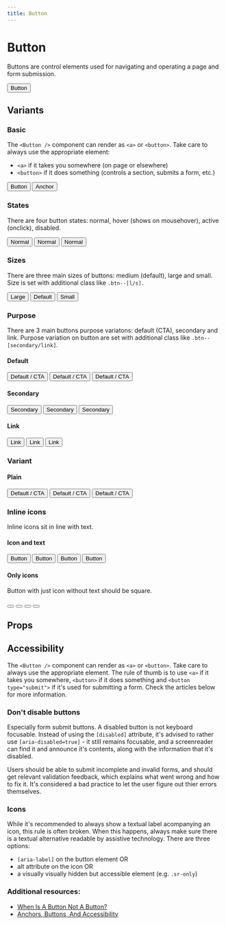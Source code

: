 ```yaml
---
title: Button
---
```



# Button

Buttons are control elements used for navigating and operating a page and form submission.

<Button>Button</Button>

## Variants

### Basic

The `<Button />` component can render as `<a>` or `<button>`. Take care to always use the appropriate element:

- `<a>` if it takes you somewhere (on page or elsewhere)
- `<button>` if it does something (controls a section, submits a form, etc.)

<Preview>
  <Button>Button</Button>
  <Button href="#">Anchor</Button>
</Preview>

### States

There are four button states: normal, hover (shows on mousehover), active (onclick), disabled.

<Preview>
  <Button>Normal</Button>
  <Button isActive>Normal</Button>
  <Button isDisabled>Normal</Button>
</Preview>

### Sizes

There are three main sizes of buttons: medium (default), large and small. Size is set with additional class like `.btn--[l/s]`.

<Preview>
  <Button size="l">Large</Button>
  <Button>Default</Button>
  <Button size="s">Small</Button>
</Preview>

### Purpose

There are 3 main buttons purpose variatons: default (CTA), secondary and link. Purpose variation on button are set with additional class like `.btn--[secondary/link]`.

#### Default

<Preview>
  <Button>Default / CTA</Button>
  <Button isActive>Default / CTA</Button>
  <Button isDisabled>Default / CTA</Button>
</Preview>

#### Secondary

<Preview>
  <Button purpose="secondary">Secondary</Button>
  <Button purpose="secondary" isActive>
    Secondary
  </Button>
  <Button purpose="secondary" isDisabled>
    Secondary
  </Button>
</Preview>

#### Link

<Preview>
  <Button purpose="link">Link</Button>
  <Button purpose="link" isActive>
    Link
  </Button>
  <Button purpose="link" isDisabled>
    Link
  </Button>
</Preview>

### Variant

#### Plain

<Preview>
  <Button variant="plain">Default / CTA</Button>
  <Button variant="plain" purpose="secondary">
    Default / CTA
  </Button>
  <Button variant="plain" purpose="link">
    Default / CTA
  </Button>
</Preview>

### Inline icons

Inline icons sit in line with text.

#### Icon and text

<Preview>
  <Button>
    <Icon name="heart" size="s" />
    Button
  </Button>
  <Button type="primary">
    Button
    <Icon name="heart" size="s" />
  </Button>
  <Button type="primary" size="s">
    <Icon name="heart" size="s" />
    Button
  </Button>
  <Button size="l">
    Button
    <Icon name="heart" size="medium" />
  </Button>
</Preview>

#### Only icons

Button with just icon without text should be square.

<Preview>
  <Button square size="s" aria-label="Go home">
    <Icon name="home" alt={null} />
  </Button>
  <Button square size="s" aria-label="Go home">
    <Icon name="home" alt={null} />
  </Button>
  <Button square type="primary" aria-label="Go home">
    <Icon name="home" alt={null} />
  </Button>
  <Button square type="primary" size="l" aria-label="Go home">
    <Icon name="home" alt={null} />
  </Button>
</Preview>

## Props

<Props component={Button} />

## Accessibility

The `<Button />` component can render as `<a>` or `<button>`. Take care to always use the appropriate element. The rule of thumb is to use `<a>` if it takes you somewhere, `<button>` if it does something and `<button type="submit">` if it's used for submitting a form. Check the articles below for more information.

### Don't disable buttons

Especially form submit buttons. A disabled button is not keyboard focusable. Instead of using the `[disabled]` attribute, it's advised to rather use `[aria-disabled=true]` - it still remains focusable, and a screenreader can find it and announce it's contents, along with the information that it's disabled.

Users should be able to submit incomplete and invalid forms, and should get relevant validation feedback, which explains what went wrong and how to fix it. It's considered a bad practice to let the user figure out thier errors themselves.

### Icons

While it's recommended to always show a textual label acompanying an icon, this rule is often broken. When this happens, always make sure there is a textual alternative readable by assistive technology. There are three options:

- `[aria-label]` on the button element OR
- alt attribute on the icon OR
- a visually visually hidden but accessible element (e.g. `.sr-only`)

### Additional resources:

- [When Is A Button Not A Button?](https://www.smashingmagazine.com/2019/02/buttons-interfaces/)
- [Anchors, Buttons, And Accessibility](https://formidable.com/blog/2014/05/08/anchors-buttons-and-accessibility/)
